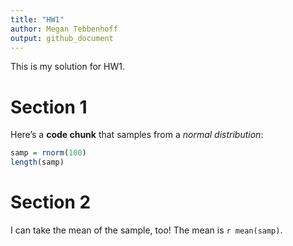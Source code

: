 ```yaml
---
title: "HW1"
author: Megan Tebbenhoff
output: github_document
---
```


This is my solution for HW1.

# Section 1

Here's a **code chunk** that samples from 
a _normal distribution_:

```r
samp = rnorm(100)
length(samp)
```

# Section 2

I can take the mean of the sample, too!
The mean is `r mean(samp)`.